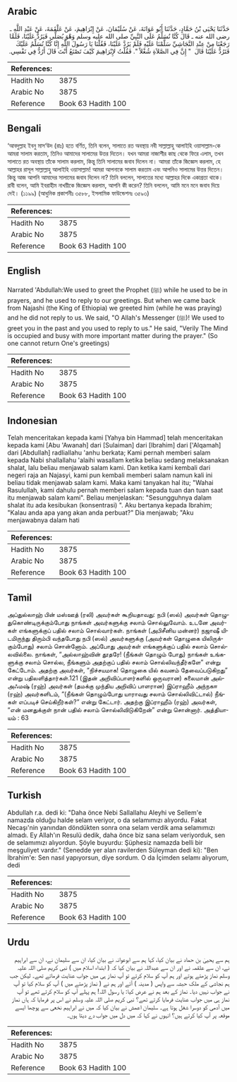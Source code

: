 ## Arabic


<div dir="rtl" lang="ar" style={{fontSize:'larger',backgroundColor:'#f8f9fa',padding:20}}>
حَدَّثَنَا يَحْيَى بْنُ حَمَّادٍ، حَدَّثَنَا أَبُو عَوَانَةَ، عَنْ سُلَيْمَانَ، عَنْ إِبْرَاهِيمَ، عَنْ عَلْقَمَةَ، عَنْ عَبْدِ اللَّهِ ـ رضى الله عنه ـ قَالَ كُنَّا نُسَلِّمُ عَلَى النَّبِيِّ صلى الله عليه وسلم وَهْوَ يُصَلِّي فَيَرُدُّ عَلَيْنَا، فَلَمَّا رَجَعْنَا مِنْ عِنْدِ النَّجَاشِيِّ سَلَّمْنَا عَلَيْهِ فَلَمْ يَرُدَّ عَلَيْنَا، فَقُلْنَا يَا رَسُولَ اللَّهِ إِنَّا كُنَّا نُسَلِّمُ عَلَيْكَ فَتَرُدُّ عَلَيْنَا قَالَ ‏ "‏ إِنَّ فِي الصَّلاَةِ شُغْلاً ‏"‏‏.‏ فَقُلْتُ لإِبْرَاهِيمَ كَيْفَ تَصْنَعُ أَنْتَ قَالَ أَرُدُّ فِي نَفْسِي‏.‏
</div>
<div style={{backgroundColor:'#f8f9fa',padding:20, marginBottom: 10}}><table> <thead> <tr> <th>References:</th> <th></th> </tr> </thead> <tbody><tr><td>Hadith No</td><td>3875</td></tr><tr><td>Arabic No</td><td>3875</td></tr><tr><td>Reference</td><td>Book 63 Hadith 100</td></tr></tbody></table></div>

## Bengali


<div dir="ltr" lang="bn" style={{fontSize:'larger',backgroundColor:'#f8f9fa',padding:20}}>
‘আবদুল্লাহ ইবনু মাস‘উদ (রাঃ) হতে বর্ণিত, তিনি বলেন, সালাতে রত অবস্থায় নবী সাল্লাল্লাহু আলাইহি ওয়াসাল্লাম-কে আমরা সালাম করতাম, তিনিও আমাদের সালামের উত্তর দিতেন। যখন আমরা নাজাশীর কাছ থেকে ফিরে এলাম, তখন সালাতে রত অবস্থায় তাঁকে সালাম করলাম, কিন্তু তিনি সালামের জবাব দিলেন না। আমরা তাঁকে জিজ্ঞেস করলাম, হে আল্লাহর রাসূল সাল্লাল্লাহু আলাইহি ওয়াসাল্লাম! আমরা আপনাকে সালাম করতাম এবং আপনিও সালামের উত্তর দিতেন। কিন্তু আজ আপনি আমাদের সালামের জবাব দিলেন না? তিনি বললেন, সালাতের মধ্যে আল্লাহর দিকে একাগ্রতা থাকে। রাবী বলেন, আমি ইবরাহীম নাখয়ীকে জিজ্ঞেস করলাম, আপনি কী করেন? তিনি বললেন, আমি মনে মনে জবাব দিয়ে দেই। (১১৯৯) (আধুনিক প্রকাশনীঃ ৩৫৮৮, ইসলামিক ফাউন্ডেশনঃ ৩৫৯৩)
</div>
<div style={{backgroundColor:'#f8f9fa',padding:20, marginBottom: 10}}><table> <thead> <tr> <th>References:</th> <th></th> </tr> </thead> <tbody><tr><td>Hadith No</td><td>3875</td></tr><tr><td>Arabic No</td><td>3875</td></tr><tr><td>Reference</td><td>Book 63 Hadith 100</td></tr></tbody></table></div>

## English


<div dir="ltr" lang="en" style={{fontSize:'larger',backgroundColor:'#f8f9fa',padding:20}}>
Narrated 'Abdullah:We used to greet the Prophet (ﷺ) while he used to be in prayers, and he used to reply to our greetings. But when we came back from Najashi (the King of Ethiopia) we greeted him (while he was praying) and he did not reply to us. We said, "O Allah's Messenger (ﷺ)! We used to greet you in the past and you used to reply to us." He said, "Verily The Mind is occupied and busy with more important matter during the prayer." (So one cannot return One's greetings)
</div>
<div style={{backgroundColor:'#f8f9fa',padding:20, marginBottom: 10}}><table> <thead> <tr> <th>References:</th> <th></th> </tr> </thead> <tbody><tr><td>Hadith No</td><td>3875</td></tr><tr><td>Arabic No</td><td>3875</td></tr><tr><td>Reference</td><td>Book 63 Hadith 100</td></tr></tbody></table></div>

## Indonesian


<div dir="ltr" lang="id" style={{fontSize:'larger',backgroundColor:'#f8f9fa',padding:20}}>
Telah menceritakan kepada kami [Yahya bin Hammad] telah menceritakan kepada kami [Abu 'Awanah] dari [Sulaiman] dari [Ibrahim] dari ['Alqamah] dari [Abdullah] radliallahu 'anhu berkata; Kami pernah memberi salam kepada Nabi shallallahu 'alaihi wasallam ketika beliau sedang melaksanakan shalat, lalu beliau menjawab salam kami. Dan ketika kami kembali dari negeri raja an Najasyi, kami pun kembali memberi salam namun kali ini beliau tidak menjawab salam kami. Maka kami tanyakan hal itu; "Wahai Rasulullah, kami dahulu pernah memberi salam kepada tuan dan tuan saat itu menjawab salam kami". Beliau menjelaskan: "Sesungguhnya dalam shalat itu ada kesibukan (konsentrasi) ". Aku bertanya kepada Ibrahim; "Kalau anda apa yang akan anda perbuat?" Dia menjawab; "Aku menjawabnya dalam hati
</div>
<div style={{backgroundColor:'#f8f9fa',padding:20, marginBottom: 10}}><table> <thead> <tr> <th>References:</th> <th></th> </tr> </thead> <tbody><tr><td>Hadith No</td><td>3875</td></tr><tr><td>Arabic No</td><td>3875</td></tr><tr><td>Reference</td><td>Book 63 Hadith 100</td></tr></tbody></table></div>

## Tamil


<div dir="ltr" lang="ta" style={{fontSize:'larger',backgroundColor:'#f8f9fa',padding:20}}>
அப்துல்லாஹ் பின் மஸ்ஊத் (ரலி) அவர்கள் கூறியதாவது: நபி (ஸல்) அவர்கள் தொழுதுகொண்டிருக்கும்போது நாங்கள் அவர்களுக்கு சலாம் சொல்லுவோம். உடனே அவர்கள் எங்களுக்குப் பதில் சலாம் சொல்வார்கள். நாங்கள் (அபிசீனிய மன்னர்) நஜாஷீ யிடமிருந்து திரும்பி வந்தபோது நபி (ஸல்) அவர்களுக்கு (அவர்கள் தொழுகை யிலிருக்கும்போது) சலாம் சொன்னோம். அப்போது அவர்கள் எங்களுக்குப் பதில் சலாம் சொல்லவில்லை. நாங்கள், “அல்லாஹ்வின் தூதரே! (நீங்கள் தொழும் போது) நாங்கள் உங்களுக்கு சலாம் சொல்ல, நீங்களும் அதற்குப் பதில் சலாம் சொல்லிவந்தீர்களே” என்று கேட்டோம். அதற்கு அவர்கள், “நிச்சயமாக! தொழுகை யில் கவனம் தேவைப்படுகிறது” என்று பதிலளித்தார்கள்.121 (இதன் அறிவிப்பாளர்களில் ஒருவரான) சுலைமான் அல்அஃமஷ் (ரஹ்) அவர்கள் (தமக்கு முந்திய அறிவிப் பாளரான) இப்ராஹீம் அந்நகஈ (ரஹ்) அவர்களிடம், “(நீங்கள் தொழும்போது யாராவது சலாம் சொல்லிவிட்டால்) நீங்கள் எப்படிச் செய்கிறீர்கள்?” என்று கேட்டார். அதற்கு இப்ராஹீம் (ரஹ்) அவர்கள், “என் மனதுக்குள் நான் பதில் சலாம் சொல்லிவிடுகிறேன்” என்று சொன்னார். அத்தியாயம் : 63
</div>
<div style={{backgroundColor:'#f8f9fa',padding:20, marginBottom: 10}}><table> <thead> <tr> <th>References:</th> <th></th> </tr> </thead> <tbody><tr><td>Hadith No</td><td>3875</td></tr><tr><td>Arabic No</td><td>3875</td></tr><tr><td>Reference</td><td>Book 63 Hadith 100</td></tr></tbody></table></div>

## Turkish


<div dir="ltr" lang="tr" style={{fontSize:'larger',backgroundColor:'#f8f9fa',padding:20}}>
Abdullah r.a. dedi ki: "Daha önce Nebi Sallallahu Aleyhi ve Sellem'e namazda olduğu halde selam veriyor, o da selamımızı alıyordu. Fakat Necaşı'nin yanından döndükten sonra ona selam verdik ama selamımızı almadı. Ey Allah'ın Resulü dedik, daha önce biz sana selam veriyorduk, sen de selamımızı alıyordun. Şöyle buyurdu: Şüphesiz namazda belli bir meşguliyet vardır." (Senedde yer alan ravilerden Süleyman dedi ki): "Ben İbrahim'e: Sen nasıl yapıyorsun, diye sordum. O da İçimden selamı alıyorum, dedi
</div>
<div style={{backgroundColor:'#f8f9fa',padding:20, marginBottom: 10}}><table> <thead> <tr> <th>References:</th> <th></th> </tr> </thead> <tbody><tr><td>Hadith No</td><td>3875</td></tr><tr><td>Arabic No</td><td>3875</td></tr><tr><td>Reference</td><td>Book 63 Hadith 100</td></tr></tbody></table></div>

## Urdu


<div dir="rtl" lang="ur" style={{fontSize:'larger',backgroundColor:'#f8f9fa',padding:20}}>
ہم سے یحییٰ بن حماد نے بیان کیا، کہا ہم سے ابوعوانہ نے بیان کیا، ان سے سلیمان نے، ان سے ابراہیم نے، ان سے علقمہ نے اور ان سے عبداللہ نے بیان کیا کہ ( ابتداء اسلام میں ) نبی کریم صلی اللہ علیہ وسلم نماز پڑھتے ہوتے اور ہم آپ کو سلام کرتے تو آپ نماز ہی میں جواب عنایت فرماتے تھے۔ لیکن جب ہم نجاشی کے ملک حبشہ سے واپس ( مدینہ ) آئے اور ہم نے ( نماز پڑھتے میں ) آپ کو سلام کیا تو آپ نے جواب نہیں دیا۔ نماز کے بعد ہم نے عرض کیا: یا رسول اللہ! ہم پہلے آپ کو سلام کرتے تھے تو آپ نماز ہی میں جواب عنایت فرمایا کرتے تھے؟ نبی کریم صلی اللہ علیہ وسلم نے اس پر فرمایا کہ ہاں نماز میں آدمی کو دوسرا شغل ہوتا ہے۔ سلیمان اعمش نے بیان کیا کہ میں نے ابراہیم نخعی سے پوچھا ایسے موقعہ پر آپ کیا کرتے ہیں؟ انہوں نے کہا کہ میں دل میں جواب دے دیتا ہوں۔
</div>
<div style={{backgroundColor:'#f8f9fa',padding:20, marginBottom: 10}}><table> <thead> <tr> <th>References:</th> <th></th> </tr> </thead> <tbody><tr><td>Hadith No</td><td>3875</td></tr><tr><td>Arabic No</td><td>3875</td></tr><tr><td>Reference</td><td>Book 63 Hadith 100</td></tr></tbody></table></div>